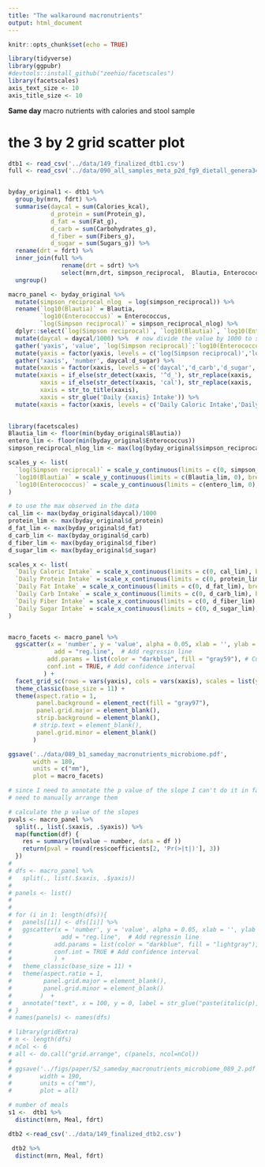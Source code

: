 ```yaml
---
title: "The walkaround macronutrients"
output: html_document
---
```


```r
knitr::opts_chunk$set(echo = TRUE)
```

```r
library(tidyverse)
library(ggpubr)
#devtools::install_github("zeehio/facetscales")
library(facetscales)
axis_text_size <- 10
axis_title_size <- 10
```

**Same day** macro nutrients with calories and stool sample 

# the 3 by 2 grid scatter plot

```r
dtb1 <- read_csv('../data/149_finalized_dtb1.csv')
full <- read_csv('../data/090_all_samples_meta_p2d_fg9_dietall_genera34.csv')


byday_original1 <- dtb1 %>% 
  group_by(mrn, fdrt) %>% 
  summarise(daycal = sum(Calories_kcal),
            d_protein = sum(Protein_g),
            d_fat = sum(Fat_g),
            d_carb = sum(Carbohydrates_g),
            d_fiber = sum(Fibers_g),
            d_sugar = sum(Sugars_g)) %>% 
  rename(drt = fdrt) %>% 
  inner_join(full %>% 
               rename(drt = sdrt) %>% 
               select(mrn,drt, simpson_reciprocal,  Blautia, Enterococcus, intensity), by = c("mrn", "drt")) %>% 
  ungroup()

```

```r
macro_panel <- byday_original %>% 
  mutate(simpson_reciprocal_nlog  = log(simpson_reciprocal)) %>% 
  rename(`log10(Blautia)` = Blautia,
         `log10(Enterococcus)` = Enterococcus,
         `log(Simpson reciprocal)` = simpson_reciprocal_nlog) %>% 
  dplyr::select(`log(Simpson reciprocal)`, `log10(Blautia)`, `log10(Enterococcus)`,  daycal:d_sugar ) %>% 
  mutate(daycal = daycal/1000) %>%  # now divide the value by 1000 to save some space in x axis text!!! 
  gather('yaxis', 'value', `log(Simpson reciprocal)`:`log10(Enterococcus)`) %>% 
  mutate(yaxis = factor(yaxis, levels = c('log(Simpson reciprocal)','log10(Blautia)','log10(Enterococcus)'))) %>% 
  gather('xaxis', 'number', daycal:d_sugar) %>% 
  mutate(xaxis = factor(xaxis, levels = c('daycal','d_carb','d_sugar','d_fiber','d_protein','d_fat'))) %>% 
  mutate(xaxis = if_else(str_detect(xaxis, '^d_'), str_replace(xaxis, 'd_',''), str_replace(xaxis, '^day','')),
         xaxis = if_else(str_detect(xaxis, 'cal'), str_replace(xaxis, 'cal','caloric'), xaxis),
         xaxis = str_to_title(xaxis),
         xaxis = str_glue('Daily {xaxis} Intake')) %>% 
  mutate(xaxis = factor(xaxis, levels = c('Daily Caloric Intake','Daily Carb Intake','Daily Sugar Intake','Daily Fiber Intake','Daily Protein Intake','Daily Fat Intake')))
 
```


```r
library(facetscales)
Blautia_lim <- floor(min(byday_original$Blautia))
entero_lim <- floor(min(byday_original$Enterococcus))
simpson_reciprocal_nlog_lim <- max(log(byday_original$simpson_reciprocal))

scales_y <- list(
  `log(Simpson reciprocal)` = scale_y_continuous(limits = c(0, simpson_reciprocal_nlog_lim), breaks = seq(0, simpson_reciprocal_nlog_lim, 1)),
  `log10(Blautia)` = scale_y_continuous(limits = c(Blautia_lim, 0), breaks = seq(Blautia_lim, 0, 2)),
  `log10(Enterococcus)` = scale_y_continuous(limits = c(entero_lim, 0), breaks = seq(entero_lim, 0, 2))
)

# to use the max observed in the data
cal_lim <- max(byday_original$daycal)/1000
protein_lim <- max(byday_original$d_protein)
d_fat_lim <- max(byday_original$d_fat)
d_carb_lim <- max(byday_original$d_carb)
d_fiber_lim <- max(byday_original$d_fiber)
d_sugar_lim <- max(byday_original$d_sugar)

scales_x <- list(
  `Daily Caloric Intake` = scale_x_continuous(limits = c(0, cal_lim), breaks = seq(0, cal_lim, 1)),
  `Daily Protein Intake` = scale_x_continuous(limits = c(0, protein_lim), breaks = seq(0, protein_lim, 50)),
  `Daily Fat Intake` = scale_x_continuous(limits = c(0, d_fat_lim), breaks = seq(0, d_fat_lim, 90)),
  `Daily Carb Intake` = scale_x_continuous(limits = c(0, d_carb_lim), breaks = seq(0, d_carb_lim, 250)),
  `Daily Fiber Intake` = scale_x_continuous(limits = c(0, d_fiber_lim), breaks = seq(0, d_fiber_lim, 10)),        
  `Daily Sugar Intake` = scale_x_continuous(limits = c(0, d_sugar_lim), breaks = seq(0, d_sugar_lim, 150) )
)


macro_facets <- macro_panel %>% 
  ggscatter(x = 'number', y = 'value', alpha = 0.05, xlab = '', ylab = '',size = 1.2, pch = 19,
             add = "reg.line",  # Add regressin line
           add.params = list(color = "darkblue", fill = "gray59"), # Customize line
           conf.int = TRUE, # Add confidence interval
          ) +
  facet_grid_sc(rows = vars(yaxis), cols = vars(xaxis), scales = list(y = scales_y, x = scales_x)) +
  theme_classic(base_size = 11) +
  theme(aspect.ratio = 1,
        panel.background = element_rect(fill = "gray97"),
        panel.grid.major = element_blank(), 
        strip.background = element_blank(),
       # strip.text = element_blank(),
        panel.grid.minor = element_blank()
       ) 

ggsave('../data/089_b1_sameday_macronutrients_microbiome.pdf', 
       width = 180, 
       units = c("mm"),
       plot = macro_facets)

```

```r
# since I need to annotate the p value of the slope I can't do it in facet wrap
# need to manually arrange them

# calculate the p value of the slopes
pvals <- macro_panel %>% 
  split(., list(.$xaxis, .$yaxis)) %>% 
  map(function(df) {
    res = summary(lm(value ~ number, data = df ))
    return(pval = round(res$coefficients[2, 'Pr(>|t|)'], 3))
  })
# 
# dfs <- macro_panel %>% 
#   split(., list(.$xaxis, .$yaxis))
# 
# panels <- list()
# 
# 
# for (i in 1: length(dfs)){
#   panels[[i]] <- dfs[[i]] %>% 
#   ggscatter(x = 'number', y = 'value', alpha = 0.05, xlab = '', ylab = '',size = 1.2, 
#              add = "reg.line",  # Add regressin line
#            add.params = list(color = "darkblue", fill = "lightgray"), # Customize line
#            conf.int = TRUE # Add confidence interval
#            ) +
#   theme_classic(base_size = 11) +
#   theme(aspect.ratio = 1,
#         panel.grid.major = element_blank(), 
#         panel.grid.minor = element_blank()
#        )  +
#   annotate("text", x = 100, y = 0, label = str_glue("paste(italic(p), \" = {pvals[[i]]}\")"), parse = TRUE)
# }
# names(panels) <- names(dfs)
```


```r
# library(gridExtra)
# n <- length(dfs)
# nCol <- 6
# all <- do.call("grid.arrange", c(panels, ncol=nCol))
#  
# ggsave('../figs/paper/S2_sameday_macronutrients_microbiome_089_2.pdf', 
#        width = 190, 
#        units = c("mm"),
#        plot = all)
```


```r
# number of meals
s1 <-  dtb1 %>% 
  distinct(mrn, Meal, fdrt)

dtb2 <-read_csv('../data/149_finalized_dtb2.csv')

 dtb2 %>% 
  distinct(mrn, Meal, fdrt)
```

